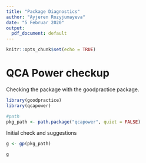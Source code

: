 ```yaml
---
title: "Package Diagnostics"
author: "Ayjeren Rozyjumayeva"
date: "5 Februar 2020"
output:
  pdf_document: default
---
```


```r
knitr::opts_chunk$set(echo = TRUE)
```

# QCA Power checkup

Checking the package with the goodpractice package.

```r
library(goodpractice)
library(qcapower)

#path
pkg_path <- path.package("qcapower", quiet = FALSE)

```

Initial check and suggestions

```r
g <- gp(pkg_path)

g
```

